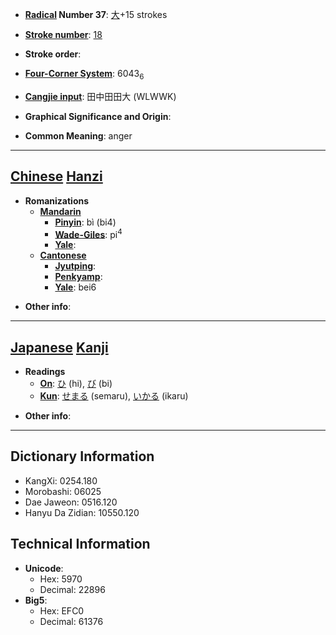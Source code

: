 * '''[[Wiktionary:Chinese radical index| Radical]] Number 37''': [[Wiktionary:Chinese radical index 大|大]]+15 strokes

* '''[[Wiktionary:Chinese total strokes index|Stroke number]]''': [[Wiktionary:Chinese total strokes index 18|18]]

* '''Stroke order''': 

* '''[[Wiktionary:Chinese four corner index|Four-Corner System]]''': 6043<sub>6</sub>

* '''[[Wiktionary:Chinese Cangjie index|Cangjie input]]''': 田中田田大 (WLWWK)

* '''Graphical Significance and Origin''': 

* '''Common Meaning''': anger

----

== [[Chinese]] [[Hanzi]] ==

* '''Romanizations'''
** '''[[Mandarin]]'''
*** '''[[Pinyin]]''': bì (bi4)
*** '''[[Wade-Giles]]''': pi<sup>4</sup>
*** '''[[Yale]]''': 
** '''[[Cantonese]]'''
*** '''[[Jyutping]]''':
*** '''[[Penkyamp]]''': 
*** '''[[Yale]]''': bei6

* '''Other info''': 

----

== [[Japanese]] [[Kanji]] ==

* '''Readings'''
** '''[[On]]''': [[ひ]] (hi), [[び]] (bi)
** '''[[Kun]]''': [[せまる]] (semaru), [[いかる]] (ikaru)

* '''Other info''':  

----

== Dictionary Information ==

* KangXi: 0254.180
* Morobashi: 06025
* Dae Jaweon: 0516.120
* Hanyu Da Zidian: 10550.120

== Technical Information ==

* '''Unicode''':
** Hex: 5970
** Decimal: 22896
* '''Big5''':
** Hex: EFC0
** Decimal: 61376